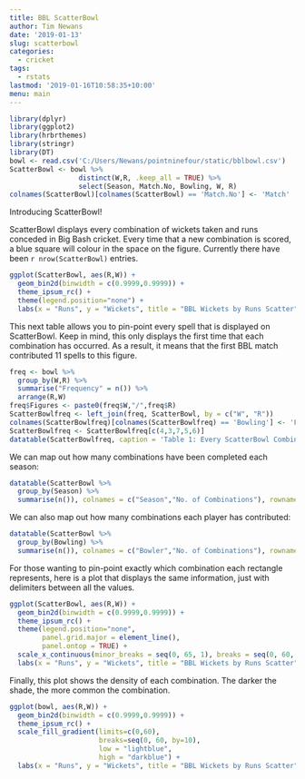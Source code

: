 ```yaml
---
title: BBL ScatterBowl
author: Tim Newans
date: '2019-01-13'
slug: scatterbowl
categories:
  - cricket
tags:
  - rstats
lastmod: '2019-01-16T10:58:35+10:00'
menu: main
---
```


```r
library(dplyr)
library(ggplot2)
library(hrbrthemes)
library(stringr)
library(DT)
bowl <- read.csv('C:/Users/Newans/pointninefour/static/bblbowl.csv')
ScatterBowl <- bowl %>% 
                 distinct(W,R, .keep_all = TRUE) %>%
                 select(Season, Match.No, Bowling, W, R) 
colnames(ScatterBowl)[colnames(ScatterBowl) == 'Match.No'] <- 'Match'
```

Introducing ScatterBowl!

ScatterBowl displays every combination of wickets taken and runs conceded in Big Bash cricket. Every time that a new combination is scored, a blue square will colour in the space on the figure. Currently there have been `r nrow(ScatterBowl)` entries.

```r
ggplot(ScatterBowl, aes(R,W)) +
  geom_bin2d(binwidth = c(0.9999,0.9999)) +
  theme_ipsum_rc() +
  theme(legend.position="none") +
  labs(x = "Runs", y = "Wickets", title = "BBL Wickets by Runs Scatter")
```


This next table allows you to pin-point every spell that is displayed on ScatterBowl. Keep in mind, this only displays the first time that each combination has occurred. As a result, it means that the first BBL match contributed 11 spells to this figure.

```r
freq <- bowl %>%
  group_by(W,R) %>%
  summarise("Frequency" = n()) %>%
  arrange(R,W)
freq$Figures <- paste0(freq$W,"/",freq$R)
ScatterBowlfreq <- left_join(freq, ScatterBowl, by = c("W", "R"))
colnames(ScatterBowlfreq)[colnames(ScatterBowlfreq) == 'Bowling'] <- 'First Occurrence'
ScatterBowlfreq <- ScatterBowlfreq[c(4,3,7,5,6)]
datatable(ScatterBowlfreq, caption = 'Table 1: Every ScatterBowl Combination.')
```

We can map out how many combinations have been completed each season:

```r
datatable(ScatterBowl %>% 
  group_by(Season) %>%
  summarise(n()), colnames = c("Season","No. of Combinations"), rownames = FALSE, caption = 'Table 2: Number of Combinations by BBL Season.',options = list(dom = 't'))
```

We can also map out how many combinations each player has contributed:

```r
datatable(ScatterBowl %>% 
  group_by(Bowling) %>%
  summarise(n()), colnames = c("Bowler","No. of Combinations"), rownames = FALSE, caption = 'Table 3: Number of Combinations by Bowler',options = list(dom = 'ft'))
```

For those wanting to pin-point exactly which combination each rectangle represents, here is a plot that displays the same information, just with delimiters between all the values.

```r
ggplot(ScatterBowl, aes(R,W)) +
  geom_bin2d(binwidth = c(0.9999,0.9999)) +
  theme_ipsum_rc() +
  theme(legend.position="none",
        panel.grid.major = element_line(),
        panel.ontop = TRUE) +
  scale_x_continuous(minor_breaks = seq(0, 65, 1), breaks = seq(0, 60, 10)) +
  labs(x = "Runs", y = "Wickets", title = "BBL Wickets by Runs Scatter")
```

Finally, this plot shows the density of each combination. The darker the shade, the more common the combination.
```r
ggplot(bowl, aes(R,W)) +
  geom_bin2d(binwidth = c(0.9999,0.9999)) +
  theme_ipsum_rc() +
  scale_fill_gradient(limits=c(0,60), 
                      breaks=seq(0, 60, by=10),
                      low = "lightblue",
                      high = "darkblue") +  
  labs(x = "Runs", y = "Wickets", title = "BBL Wickets by Runs Scatter")
```

